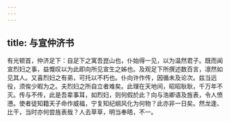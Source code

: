 ```yaml
---
---
---
```

title: 与宣仲济书
---



有光顿首，仲济足下：自足下之寓吾崑山也，仆始得一见，以为温然君子。既而闻宣烈妇之事，益慨叹以为此即向所见宣生之姊也。及观足下所撰述数百言，凛然如见其人。又喜烈妇之有弟，可托以不朽也。仆向许作传，因循未及论次。兹当远役，须俟少暇为之。夫烈妇之所自立者难矣。此理在天地间，昭昭耿耿，千万年不灭。传与不传，此是吾辈事耳，如烈妇，则何假於此？向与浩卿语及旌表，令人愤懑。使者徒知籍天子命作威福，宁复知纪纲风化为何物？此亦非一日矣。然龙逢、比干，当时亦何尝旌表哉？人去草草，明当奉晤，不一。